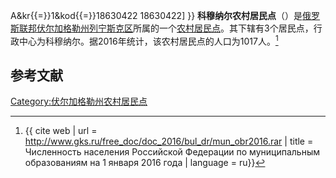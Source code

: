 {{Infobox Settlement
| official_name = 科穆纳尔农村居民点
| native_name = Коммунаровское сельское поселение
| pushpin_map = European Russia
| map_caption = 在[[俄羅斯|俄羅斯]][[歐洲俄羅斯|歐洲部分]]的位置
| settlement_type = [[农村居民点|农村居民点]]
| subdivision_type = [[国家|国家]]
| subdivision_type1 = [[州_(俄罗斯)|州]]
| subdivision_type2 = [[区_(苏联)|区]]
| subdivision_name = {{RUS}}
| subdivision_name1 = [[伏尔加格勒州|伏尔加格勒州]]
| subdivision_name2 = [[列宁斯克区|列宁斯克区]]
| seat_type = 行政中心
| seat = 科穆纳尔
| population_as_of=2016
| population_footnotes = <ref name=stat />
| population_total = 1017
| coordinates_display = inline,title
| latd = 48 | latm = 52 | lats = 37 | latNS = N
| longd = 45 | longm = 18 | longs = 55 | longEW = E
| timezone = [[莫斯科时间|MSK]]
| utc_offset = +3
| blank_name = [[俄罗斯市政土地区划代码|OKTMO编码]]
| blank_info = [http://classif.spb.ru/classificators/view/tma.php?st{{=}}A&kr{{=}}1&kod{{=}}18630422 18630422]
}}
'''科穆纳尔农村居民点'''（{{lang-ru|Коммунаровское сельское поселение}}）是[[俄罗斯联邦|俄罗斯联邦]][[伏尔加格勒州|伏尔加格勒州]][[列宁斯克区|列宁斯克区]]所属的一个[[农村居民点|农村居民点]]。其下辖有3个居民点，行政中心为科穆纳尔。据2016年统计，该农村居民点的人口为1017人。<ref name=stat>{{ cite web | url = http://www.gks.ru/free_doc/doc_2016/bul_dr/mun_obr2016.rar | title = Численность населения Российской Федерации по муниципальным образованиям на 1 января 2016 года | language = ru}}</ref>

== 参考文献 ==
{{reflist}}

{{Russia-stub}}

[[Category:伏尔加格勒州农村居民点|Category:伏尔加格勒州农村居民点]]